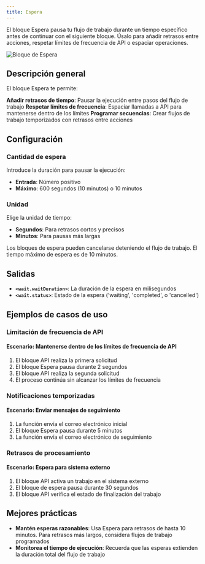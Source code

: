 ```yaml
---
title: Espera
---
```



El bloque Espera pausa tu flujo de trabajo durante un tiempo específico antes de continuar con el siguiente bloque. Úsalo para añadir retrasos entre acciones, respetar límites de frecuencia de API o espaciar operaciones.

<div className="flex justify-center">
  <Image
    src="/static/blocks/wait.png"
    alt="Bloque de Espera"
    width={500}
    height={350}
    className="my-6"
  />
</div>

## Descripción general

El bloque Espera te permite:

<Steps>
  <Step>
    <strong>Añadir retrasos de tiempo</strong>: Pausar la ejecución entre pasos del flujo de trabajo
  </Step>
  <Step>
    <strong>Respetar límites de frecuencia</strong>: Espaciar llamadas a API para mantenerse dentro de los límites
  </Step>
  <Step>
    <strong>Programar secuencias</strong>: Crear flujos de trabajo temporizados con retrasos entre acciones
  </Step>
</Steps>

## Configuración

### Cantidad de espera

Introduce la duración para pausar la ejecución:
- **Entrada**: Número positivo
- **Máximo**: 600 segundos (10 minutos) o 10 minutos

### Unidad

Elige la unidad de tiempo:
- **Segundos**: Para retrasos cortos y precisos
- **Minutos**: Para pausas más largas

<Callout type="info">
  Los bloques de espera pueden cancelarse deteniendo el flujo de trabajo. El tiempo máximo de espera es de 10 minutos.
</Callout>

## Salidas

- **`<wait.waitDuration>`**: La duración de la espera en milisegundos
- **`<wait.status>`**: Estado de la espera ('waiting', 'completed', o 'cancelled')

## Ejemplos de casos de uso

### Limitación de frecuencia de API

<div className="mb-4 rounded-md border p-4">
  <h4 className="font-medium">Escenario: Mantenerse dentro de los límites de frecuencia de API</h4>
  <ol className="list-decimal pl-5 text-sm">
    <li>El bloque API realiza la primera solicitud</li>
    <li>El bloque Espera pausa durante 2 segundos</li>
    <li>El bloque API realiza la segunda solicitud</li>
    <li>El proceso continúa sin alcanzar los límites de frecuencia</li>
  </ol>
</div>

### Notificaciones temporizadas

<div className="mb-4 rounded-md border p-4">
  <h4 className="font-medium">Escenario: Enviar mensajes de seguimiento</h4>
  <ol className="list-decimal pl-5 text-sm">
    <li>La función envía el correo electrónico inicial</li>
    <li>El bloque Espera pausa durante 5 minutos</li>
    <li>La función envía el correo electrónico de seguimiento</li>
  </ol>
</div>

### Retrasos de procesamiento

<div className="mb-4 rounded-md border p-4">
  <h4 className="font-medium">Escenario: Espera para sistema externo</h4>
  <ol className="list-decimal pl-5 text-sm">
    <li>El bloque API activa un trabajo en el sistema externo</li>
    <li>El bloque de espera pausa durante 30 segundos</li>
    <li>El bloque API verifica el estado de finalización del trabajo</li>
  </ol>
</div>

## Mejores prácticas

- **Mantén esperas razonables**: Usa Espera para retrasos de hasta 10 minutos. Para retrasos más largos, considera flujos de trabajo programados
- **Monitorea el tiempo de ejecución**: Recuerda que las esperas extienden la duración total del flujo de trabajo
